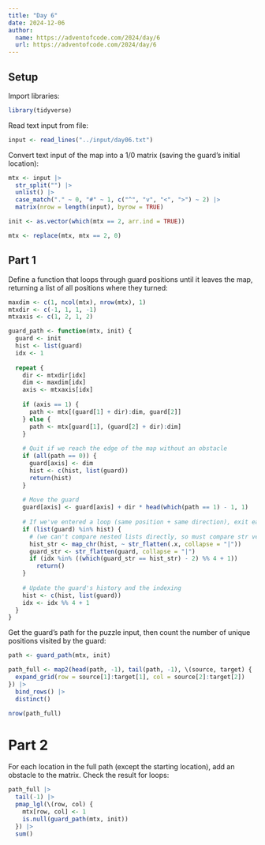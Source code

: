 ```yaml
---
title: "Day 6"
date: 2024-12-06
author:
  name: https://adventofcode.com/2024/day/6
  url: https://adventofcode.com/2024/day/6
---
```


## Setup

Import libraries:

```r

library(tidyverse)

```

Read text input from file:

```r

input <- read_lines("../input/day06.txt")

```

Convert text input of the map into a 1/0 matrix (saving the guard's initial location):

```r

mtx <- input |> 
  str_split("") |> 
  unlist() |> 
  case_match("." ~ 0, "#" ~ 1, c("^", "v", "<", ">") ~ 2) |> 
  matrix(nrow = length(input), byrow = TRUE)

init <- as.vector(which(mtx == 2, arr.ind = TRUE))

mtx <- replace(mtx, mtx == 2, 0)

```

## Part 1

Define a function that loops through guard positions until it leaves the map, returning a list of all positions where they turned:

```r

maxdim <- c(1, ncol(mtx), nrow(mtx), 1)
mtxdir <- c(-1, 1, 1, -1)
mtxaxis <- c(1, 2, 1, 2)

guard_path <- function(mtx, init) {
  guard <- init
  hist <- list(guard)
  idx <- 1
  
  repeat {
    dir <- mtxdir[idx]
    dim <- maxdim[idx]
    axis <- mtxaxis[idx]
    
    if (axis == 1) {
      path <- mtx[(guard[1] + dir):dim, guard[2]]
    } else {
      path <- mtx[guard[1], (guard[2] + dir):dim]
    }
    
    # Quit if we reach the edge of the map without an obstacle
    if (all(path == 0)) {
      guard[axis] <- dim
      hist <- c(hist, list(guard))
      return(hist)
    }
    
    # Move the guard
    guard[axis] <- guard[axis] + dir * head(which(path == 1) - 1, 1)
    
    # If we've entered a loop (same position + same direction), exit early
    if (list(guard) %in% hist) {
      # (we can't compare nested lists directly, so must compare str vers)
      hist_str <- map_chr(hist, ~ str_flatten(.x, collapse = "|"))
      guard_str <- str_flatten(guard, collapse = "|")
      if (idx %in% ((which(guard_str == hist_str) - 2) %% 4 + 1))
        return()
    }
    
    # Update the guard's history and the indexing
    hist <- c(hist, list(guard))
    idx <- idx %% 4 + 1
  }
}

```

Get the guard's path for the puzzle input, then count the number of unique positions visited by the guard:

```r

path <- guard_path(mtx, init)

path_full <- map2(head(path, -1), tail(path, -1), \(source, target) {
  expand_grid(row = source[1]:target[1], col = source[2]:target[2])
}) |> 
  bind_rows() |> 
  distinct()

nrow(path_full)

```

# Part 2

For each location in the full path (except the starting location), add an obstacle to the matrix. Check the result for loops:

```r

path_full |>
  tail(-1) |>
  pmap_lgl(\(row, col) {
    mtx[row, col] <- 1
    is.null(guard_path(mtx, init))
  }) |> 
  sum()

```

